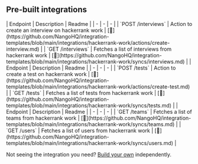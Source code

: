 
## Pre-built integrations

<AccordionGroup>


<Accordion title="Interviews">
| Endpoint | Description | Readme |
| - | - | - |
| `POST /interviews` | Action to create an interview on hackerrank work | [🔗](https://github.com/NangoHQ/integration-templates/blob/main/integrations/hackerrank-work/actions/create-interview.md) |
| `GET /interviews` | Fetches a list of interviews from hackerrank work | [🔗](https://github.com/NangoHQ/integration-templates/blob/main/integrations/hackerrank-work/syncs/interviews.md) |
</Accordion>


<Accordion title="Tests">
| Endpoint | Description | Readme |
| - | - | - |
| `POST /tests` | Action to create a test on hackerrank work | [🔗](https://github.com/NangoHQ/integration-templates/blob/main/integrations/hackerrank-work/actions/create-test.md) |
| `GET /tests` | Fetches a list of tests from hackerrank work | [🔗](https://github.com/NangoHQ/integration-templates/blob/main/integrations/hackerrank-work/syncs/tests.md) |
</Accordion>


<Accordion title="Others">
| Endpoint | Description | Readme |
| - | - | - |
| `GET /teams` | Fetches a list of teams from hackerrank work | [🔗](https://github.com/NangoHQ/integration-templates/blob/main/integrations/hackerrank-work/syncs/teams.md) |
| `GET /users` | Fetches a list of users from hackerrank work | [🔗](https://github.com/NangoHQ/integration-templates/blob/main/integrations/hackerrank-work/syncs/users.md) |
</Accordion>

</AccordionGroup>

<Tip>Not seeing the integration you need? [Build your own](https://docs.nango.dev/guides/custom-integration-builder/overview) independently.</Tip>
